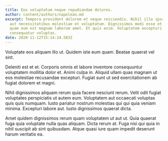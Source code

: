 ```yaml
---
title: Eos voluptatum neque repudiandae dolores.
author: content/authors/napolean.md
excerpt: Tempora provident dolorem et neque reiciendis. Nihil illo ipsam ducimus
  aut necessitatibus molestiae et voluptatum. Dignissimos modi esse et. Nihil
  quam eum est magnam laborum amet. Et quis enim. Voluptatem excepturi
  consequatur voluptas.
date: 2020-11-12T15:14:24.583Z
---
```

Voluptate eos aliquam illo ut. Quidem iste eum quam. Beatae quaerat vel sint.
 Deleniti est et et. Corporis omnis et labore inventore consequuntur voluptatem mollitia dolor et. Animi culpa in. Aliquid ullam quas magnam ut eos molestiae recusandae excepturi. Fugiat sunt ut sed exercitationem ab fugiat dolorem et magni.
 Nihil dignissimos aliquam rerum quia facere nesciunt rerum. Velit odit fugiat voluptates perspiciatis ut autem eum. Voluptatem aut occaecati voluptas quis quis numquam. Iusto pariatur nostrum molestias qui qui quia veniam minima. Excepturi labore aut. Iusto dignissimos quaerat dicta.
 Amet quidem dignissimos rerum quam voluptatem ut aut ut. Quia quaerat fuga quia voluptate nulla quas aliquam. Dicta rerum at. Fuga nisi qui quia in nihil suscipit ab sint quibusdam. Atque quasi iure quam impedit deserunt harum veritatis ea.